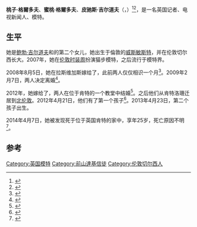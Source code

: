 {{Infobox person
| name        = 桃子·格爾多夫
| image       = Peaches_Geldof_cropped 2.jpg
| image_size  = 
| caption     = 2009年的桃子·格爾多夫
| birth_name  = Peaches Honeyblossom Geldof
| birth_date  = {{Birth date|df=yes|1989|03|13}}
| birth_place = [[英格兰|英格兰]][[伦敦|伦敦]]
| death_date  = {{Death date and age|2014|04|07|1989|03|13|df=yes}}
| death_place = [[英格兰|英格兰]][[肯特郡|肯特郡]]
| death_cause = 不明<!--[[鴉片類藥物過量|鴉片類藥物過量]]-->
| residence   = [[英格兰|英格兰]][[肯特郡|肯特郡]]
| occupation  = 作家、模特
| nationality = 英国
| height      = {{convert|5|ft|7|in|m|sigfig=3}}<ref>{{Cite news|title= Peaches Geldof Harshes on Ed Westwick|url= http://nymag.com/daily/intel/2009/03/peaches_geldof_versus_ed_westw.html?imw=Y&f=most-viewed-24h10|work= [[New_York_(magazine)|New York]]|accessdate= 2014-04-19|archive-date= 2012-12-07|archive-url= https://web.archive.org/web/20121207131357/http://nymag.com/daily/intel/2009/03/peaches_geldof_versus_ed_westw.html?imw=Y&f=most-viewed-24h10|dead-url= no}}</ref>
| years_active = 2005–2014
| parents     = [[鲍勃·吉尔道夫|鲍勃·吉尔道夫]]（父）<br>{{link-en|葆拉·叶慈|Paula Yates}}（母）
| relatives   = {{link-en|皮格茜· 盖尔多夫|Pixie Geldof}} (姐)
| spouse      = {{link-en|马克斯·杜鲁梅|Max Drummey}}<br>（2008-2011，离婚）<br>{{link-en|托马斯·柯恩|Thomas Cohen}}<br>（2012-2014）
| children    = 2
}}
'''桃子·格爾多夫'''、'''蜜桃·格爾多夫'''、'''皮驰斯·吉尔道夫'''（{{lang-en|Peaches Honeyblossom Geldof}}，{{bd|1989年|3月13日|2014年|4月7日|catIdx=Geldof}}）<ref>{{cite web|url=https://www.twitter.com/peaches_g/status/10431717349|title=Whoop its my birthday! Today should be fun x|publisher=Peaches Geldof via Twitter|date=13 March 2010|accessdate=29 June 2010|archive-date=2014-01-10|archive-url=https://web.archive.org/web/20140110103852/https://twitter.com/peaches_g/status/10431717349|dead-url=no}}</ref><ref name="BBC Death">{{cite news|url=http://www.bbc.co.uk/news/uk-26931337|work=[[BBC_News|BBC News]]|title=Peaches Geldof dies aged 25|date=7 April 2014|accessdate=7 April 2014|archive-date=2014-04-19|archive-url=https://web.archive.org/web/20140419133357/http://www.bbc.co.uk/news/uk-26931337|dead-url=no}}</ref>，是一名英国记者、电视新闻人、模特。

== 生平 ==
她是[[鲍勃·吉尔道夫|鲍勃·吉尔道夫]]和{{link-en|葆拉·叶慈|Paula Yates}}的第二个女儿，她出生于倫敦的[[西敏_(倫敦地區)|威斯敏斯特]]，并在伦敦切尔西长大。2007年，她在[[伦敦时装周|伦敦时装周]]扮演猫步模特，之后流行于模特界。

2008年8月5日，她在拉斯维加斯嫁给了{{link-en|马克斯·杜鲁梅|Max Drummey}}，此前两人仅仅相识一个月<ref>{{cite news|title=鲍伯-吉尔多夫之女皮绮斯-吉尔多夫|url=http://ent.sina.com.cn/y/w/2008-11-12/3304.html|accessdate=2014-04-19|newspaper=新浪网|archive-date=2014-04-19|archive-url=https://web.archive.org/web/20140419222100/http://ent.sina.com.cn/y/w/2008-11-12/3304.html|dead-url=no}}</ref>。2009年2月7日，两人决定离婚<ref>{{cite web|title=Marriage over for Peaches Geldof|url=http://news.bbc.co.uk/2/hi/entertainment/7877167.stm|publisher=BBC News: Entertainment|accessdate=11 April 2014|date=7 February 2009|archive-date=2014-04-08|archive-url=https://web.archive.org/web/20140408221856/http://news.bbc.co.uk/2/hi/entertainment/7877167.stm|dead-url=no}}</ref>。

2012年，她嫁给了{{link-en|托马斯·柯恩|Thomas Cohen}}，两人在位于肯特的一个教堂中结婚<ref>{{cite web|url=http://www.huffingtonpost.co.uk/2012/09/11/peaches-geldof-wedding-pictures_n_1873026.html?utm_hp_ref=uk|title=Peaches Geldof Reveals Wedding Pics: 'I Felt My Mother Watching Over Me'|work=Huffington Post|date=11 September 2012|accessdate=11 April 2014|archive-date=2014-01-08|archive-url=https://web.archive.org/web/20140108040216/http://www.huffingtonpost.co.uk/2012/09/11/peaches-geldof-wedding-pictures_n_1873026.html?utm_hp_ref=uk|dead-url=no}}</ref>。之后他们从肯特洛珊迁居到[[北伦敦|北伦敦]]。2012年4月21日，他们有了第一个孩子<ref>{{cite web|title=Peaches Geldof welcomes first child|url=http://celebrity.uk.msn.com/features/peaches-geldof-welcomes-first-child|publisher=MSN Celebrity website|accessdate=11 April 2014|author=Lucy Mapstone|date=21 April 2012|archive-url=https://web.archive.org/web/20140108044459/http://celebrity.uk.msn.com/features/peaches-geldof-welcomes-first-child|archive-date=2014-01-08|dead-url=yes}}</ref>。2013年4月23日，第二个孩子出生。

2014年4月7日，她被发现死于位于英国肯特的家中，享年25岁，死亡原因不明<ref>{{cite news|title=鲍勃·吉尔道夫25岁爱女家中暴毙 死因不明|url=http://news.xinhuanet.com/yzyd/ent/20140408/c_1110143107.htm?prolongation=1|accessdate=2014-04-19|newspaper=新华网}}</ref>。

==参考==
{{Reflist}}

{{DEFAULTSORT:Geldof, Peaches}}

[[Category:英国模特|Category:英国模特]]
[[Category:前山達基信徒|Category:前山達基信徒]]
[[Category:伦敦切尔西人|Category:伦敦切尔西人]]